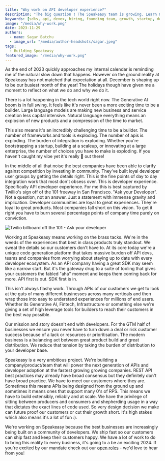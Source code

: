 ```yaml
---
title: "Why work on API developer experience?"
description: "The big question ! The Speakeasy team is growing. Learn more about our mission and why we're working on API developer experience."
keywords: [sdks, api, devex, hiring, founding team, growth, startup, developer experience]
image: "/media/why-work.png"
date: 2023-11-29
authors:
  - name: Sagar Batchu
  - image_url: "/media/author-headshots/sagar.jpeg"
tags:
  - Building Speakeasy
featured_image: "/media/why-work.png"
---
```


As the end of 2023 quickly approaches my internal calendar is reminding me of the natural slow down that happens. 
However on the ground reality at Speakeasy has not matched that expectation at all. December is shaping up to be our 
busiest month of the year! The holidays though have given me a moment to reflect on what we do and why we do it. 

There is a lot happening in the tech world right now. The Generative AI boom is in full swing. It feels like it's never been a more exciting
time to be a builder. Large language models are making new business and service creation less capital intensive. Natural language 
everything means an explosion of new products and a compression of the time to market. 

This also means it's an incredibly challenging time to be a builder. The number of frameworks and tools is exploding.
The number of apis is exploding. The burden of integration is exploding. Whether you're bootstrapping a startup, building at a scaleup, 
or innovating at a large enterprise, the number of choices you have to make is exploding. If you haven't caught my vibe yet it's really
:exploding_head: out there!

In the middle of all that noise the best companies have been able to clarify against competition by investing in community. They've built loyal developer
user groups by getting the details right. This is the fine points of day to day integration work that most don't obsess over. This is
developer experience. Specifically API developer experience. For me this is best captured by Twillio's sign off of the 101 freeway in San Francisco. 
"Ask your Developer". Not a question, not an answer. Just a statement with immense gravity and implication. Developer communities are loyal to great experiences. 
They're loyal to great products. Most companies fall short on this vision. To get it right you have to burn several percentage points of company time purely on conviction.

![Twilio billboard off the 101 - Ask your developer](./assets/ask-your-developer.jpeg)

Working at Speakeasy means working on the brass tacks. We're in the weeds of the experiences that best in class products truly standout.
We sweat the details so our customers don't have to. At its core today we're a unique code generation platform that takes massive burden
off API devs, teams and companies from worrying about staying up to date with every developer ecosystem. As an API company having a great SDK may 
seem like a narrow start. But it's the gateway drug to a suite of tooling that gives your customers the fabled "aha" moment and keeps them coming back for more. API first is out. SDK first is in. 

This isn't always flashy work. Through APIs of our customers we get to look at the guts of many different businesses across many verticals and then wrap those into easy to understand
experiences for millions of end users. Whether its Generative AI, Fintech, Infrastructure or something else we're giving a set of high leverage tools for 
builders to reach their customers in the best way possible.

Our mission and story doesn't end with developers. For the GTM half of businesses we ensure you never have to turn down a deal or risk customer success 
because of a lack or resources or prioritisation. The modern business is a balancing act between great product build and great distribution. We reduce that tension by taking the burden 
of distribution to your developer base.

Speakeasy is a very ambitious project. We're building a company/product/team that will power the next generation of APIs and developer adoption at the
fastest growing growing companies. REST API best practices may already have broad consensus but they definitely don't have broad practice. We have to meet our customers where they are. Sometimes
this means APIs being designed from the ground up and sometimes it means ones that support many 0's of RPS. This means we have to build extensibly, reliably and at scale. We have the privilege of sitting between producers and 
consumers and shepherding usage in a way that dictates the exact lines of code used. So very design decision we make can future proof our customers or cut their growth short. 
It's high stakes which also means it's a lot of fun :).

We're working on Speakeasy because the best businesses are increasingly being built on a community of developers. We ship fast so our customers
can ship fast and keep their customers happy. We have a lot of work to do to bring this reality to every business, it's going to a be an exciting 2024. 
If you're excited by our mandate check out our [open roles](https://jobs.ashbyhq.com/Speakeasy) - we'd love to hear from you!
